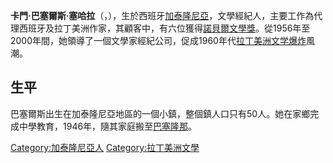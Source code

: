 '''卡門·巴塞爾斯·塞哈拉'''（{{lang-es|Carmen Balcells Segalà}}，{{bd|1930年|8月9月|2015年|9月20日|catIdx=Balcells, Carmen}}），生於西班牙[[加泰隆尼亞|加泰隆尼亞]]，文學經紀人，主要工作為代理西班牙及拉丁美洲作家，其顧客中，有六位獲得[[諾貝爾文學獎|諾貝爾文學獎]]。從1956年至2000年間，她領導了一個文學家經紀公司，促成1960年代[[拉丁美洲文学爆炸|拉丁美洲文学爆炸]]風潮。
==生平==
巴塞爾斯出生在加泰隆尼亞地區的一個小鎮，整個鎮人口只有50人。她在家鄉完成中學教育，1946年，隨其家庭搬至[[巴塞隆那|巴塞隆那]]。

{{DEFAULTSORT:Balcells,Carmen}}
[[Category:加泰隆尼亞人|Category:加泰隆尼亞人]]
[[Category:拉丁美洲文學|Category:拉丁美洲文學]]